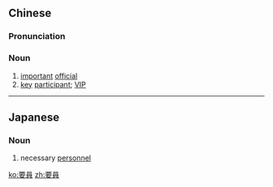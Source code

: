 {{also|要员}}
==Chinese==
{{zh-forms|s=要员}}

===Pronunciation===
{{zh-pron
|m=yàoyuán
|c=jiu3 jyun4
|mn=qz,tw,xm,zz:iàu-oân
|cat=n
}}

===Noun===
{{zh-noun}}

# [[important]] [[official]]
# [[key]] [[participant]]; [[VIP]]

----

==Japanese==
{{ja-kanjitab|よう|いん|yomi=o}}

===Noun===
{{ja-noun|よういん}}

# necessary [[personnel]]

[[ko:要員]]
[[zh:要員]]